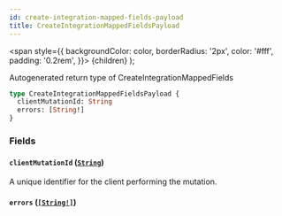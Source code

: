 ```yaml
---
id: create-integration-mapped-fields-payload
title: CreateIntegrationMappedFieldsPayload
---
```


<span
style={{
      backgroundColor: color,
      borderRadius: '2px',
      color: '#fff',
      padding: '0.2rem',
    }}>
{children}
</span>
);

Autogenerated return type of CreateIntegrationMappedFields

```graphql
type CreateIntegrationMappedFieldsPayload {
  clientMutationId: String
  errors: [String!]
}
```

### Fields

#### `clientMutationId` ([`String`](/api/scalars/string))

A unique identifier for the client performing the mutation.

#### `errors` ([`[String!]`](/api/scalars/string))
